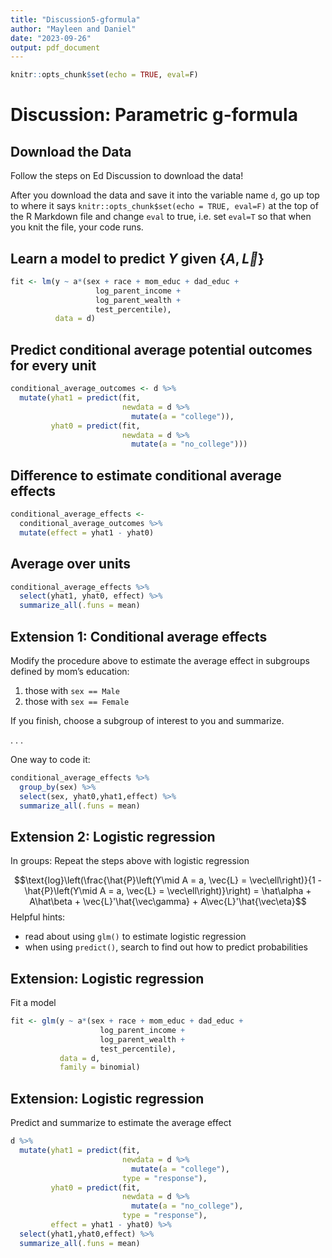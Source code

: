 ```yaml
---
title: "Discussion5-gformula"
author: "Mayleen and Daniel"
date: "2023-09-26"
output: pdf_document
---
```


```r
knitr::opts_chunk$set(echo = TRUE, eval=F)
```

# Discussion: Parametric g-formula

## Download the Data

Follow the steps on Ed Discussion to download the data!

After you download the data and save it into the variable name `d`, go up top to where it says `knitr::opts_chunk$set(echo = TRUE, eval=F)` at the top of the R Markdown file and change `eval` to true, i.e. set `eval=T` so that when you knit the file, your code runs.

## Learn a model to predict $Y$ given $\{A,\vec{L}\}$

```r
fit <- lm(y ~ a*(sex + race + mom_educ + dad_educ + 
                   log_parent_income + 
                   log_parent_wealth + 
                   test_percentile),
          data = d)
```

## Predict conditional average potential outcomes for every unit

```r
conditional_average_outcomes <- d %>%
  mutate(yhat1 = predict(fit, 
                         newdata = d %>% 
                           mutate(a = "college")),
         yhat0 = predict(fit, 
                         newdata = d %>% 
                           mutate(a = "no_college")))
```

## Difference to estimate conditional average effects

```r
conditional_average_effects <- 
  conditional_average_outcomes %>%
  mutate(effect = yhat1 - yhat0)
```

## Average over units

```r
conditional_average_effects %>%
  select(yhat1, yhat0, effect) %>%
  summarize_all(.funs = mean)
```

## Extension 1: Conditional average effects

Modify the procedure above to estimate the average effect in subgroups defined by mom's education:

1.  those with `sex == Male`
2.  those with `sex == Female`

If you finish, choose a subgroup of interest to you and summarize.

. . .

One way to code it:

```r
conditional_average_effects %>%
  group_by(sex) %>%
  select(sex, yhat0,yhat1,effect) %>%
  summarize_all(.funs = mean)
```

## Extension 2: Logistic regression

In groups: Repeat the steps above with logistic regression

$$\text{log}\left(\frac{\hat{P}\left(Y\mid A = a, \vec{L} = \vec\ell\right)}{1 - \hat{P}\left(Y\mid A = a, \vec{L} = \vec\ell\right)}\right) = \hat\alpha + A\hat\beta + \vec{L}'\hat{\vec\gamma} + A\vec{L}'\hat{\vec\eta}$$ Helpful hints:

-   read about using `glm()` to estimate logistic regression
-   when using `predict()`, search to find out how to predict probabilities

## Extension: Logistic regression

Fit a model

```r
fit <- glm(y ~ a*(sex + race + mom_educ + dad_educ + 
                    log_parent_income + 
                    log_parent_wealth + 
                    test_percentile),
           data = d,
           family = binomial)
```

## Extension: Logistic regression

Predict and summarize to estimate the average effect

\footnotesize

```r
d %>%
  mutate(yhat1 = predict(fit, 
                         newdata = d %>% 
                           mutate(a = "college"), 
                         type = "response"),
         yhat0 = predict(fit, 
                         newdata = d %>% 
                           mutate(a = "no_college"), 
                         type = "response"),
         effect = yhat1 - yhat0) %>%
  select(yhat1,yhat0,effect) %>%
  summarize_all(.funs = mean)
```
